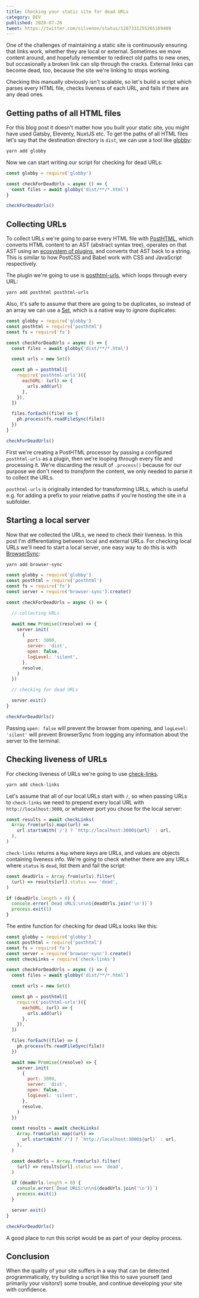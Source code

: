 ```yaml
---
title: Checking your static site for dead URLs
category: DEV
published: 2020-07-26
tweet: https://twitter.com/silvenon/status/1287331255265169409
---
```


One of the challenges of maintaining a static site is continuously ensuring that links work, whether they are local or external. Sometimes we move content around, and hopefully remember to redirect old paths to new ones, but occasionally a broken link can slip through the cracks. External links can become dead, too, because the site we're linking to stops working.

Checking this manually obviously isn't scalable, so let's build a script which parses every HTML file, checks liveness of each URL, and fails if there are any dead ones.

## Getting paths of all HTML files

For this blog post it doesn't matter how you built your static site, you might have used Gatsby, Eleventy, NuxtJS etc. To get the paths of all HTML files let's say that the destination directory is `dist`, we can use a tool like [globby](https://www.npmjs.com/package/globby):

```bash
yarn add globby
```

Now we can start writing our script for checking for dead URLs:

```js
const globby = require('globby')

const checkForDeadUrls = async () => {
  const files = await globby('dist/**/*.html')
}

checkForDeadUrls()
```

## Collecting URLs

To collect URLs we're going to parse every HTML file with [PostHTML](https://posthtml.org), which converts HTML content to an AST (abstract syntax tree), operates on that AST using an [ecosystem of plugins](http://posthtml.github.io/posthtml-plugins/), and converts that AST back to a string. This is similar to how PostCSS and Babel work with CSS and JavaScript respectively.

The plugin we're going to use is [posthtml-urls](https://www.npmjs.com/package/posthtml-urls), which loops through every URL:

```bash
yarn add posthtml posthtml-urls
```

Also, it's safe to assume that there are going to be duplicates, so instead of an array we can use a [Set](https://developer.mozilla.org/en-US/docs/Web/JavaScript/Reference/Global_Objects/Set), which is a native way to ignore duplicates:

```js
const globby = require('globby')
const posthtml = require('posthtml')
const fs = require('fs')

const checkForDeadUrls = async () => {
  const files = await globby('dist/**/*.html')

  const urls = new Set()

  const ph = posthtml([
    require('posthtml-urls')({
      eachURL: (url) => {
        urls.add(url)
      },
    }),
  ])

  files.forEach((file) => {
    ph.process(fs.readFileSync(file))
  })
}

checkForDeadUrls()
```

First we're creating a PostHTML processor by passing a configured `posthtml-urls` as a plugin, then we're looping through every file and processing it. We're discarding the result of `.process()` because for our purpose we don't need to _transform_ the content, we only needed to parse it to collect the URLs.

`posthtml-urls` is originally intended for transforming URLs, which is useful e.g. for adding a prefix to your relative paths if you're hosting the site in a subfolder.

## Starting a local server

Now that we collected the URLs, we need to check their liveness. In this post I'm differentiating between local and external URLs. For checking local URLs we'll need to start a local server, one easy way to do this is with [BrowserSync](https://www.browsersync.io/):

```bash
yarn add browser-sync
```

```js
const globby = require('globby')
const posthtml = require('posthtml')
const fs = require('fs')
const server = require('browser-sync').create()

const checkForDeadUrls = async () => {

  // collecting URLs

  await new Promise((resolve) => {
    server.init(
      {
        port: 3000,
        server: 'dist',
        open: false,
        logLevel: 'silent',
      },
      resolve,
    )
  })

  // checking for dead URLs

  server.exit()
}

checkForDeadUrls()
```

Passing `open: false` will prevent the browser from opening, and `logLevel: 'silent'` will prevent BrowserSync from logging any information about the server to the terminal.

## Checking liveness of URLs

For checking liveness of URLs we're going to use [check-links](https://www.npmjs.com/package/check-links).

```bash
yarn add check-links
```

Let's assume that all of our local URLs start with `/`, so when passing URLs to `check-links` we need to prepend every local URL with `http://localhost:3000`, or whatever port you chose for the local server:

```js
const results = await checkLinks(
  Array.from(urls).map((url) =>
    url.startsWith('/') ? `http://localhost:3000${url}` : url,
  ),
)
```

`check-links` returns a `Map` where keys are URLs, and values are objects containing liveness info. We're going to check whether there are any URLs where `status` is `dead`, list them and fail the script:

```js
const deadUrls = Array.from(urls).filter(
  (url) => results[url].status === 'dead',
)

if (deadUrls.length > 0) {
  console.error(`Dead URLS:\n\n${deadUrls.join('\n')}`)
  process.exit(1)
}
```

The entire function for checking for dead URLs looks like this:

```js
const globby = require('globby')
const posthtml = require('posthtml')
const fs = require('fs')
const server = require('browser-sync').create()
const checkLinks = require('check-links')

const checkForDeadUrls = async () => {
  const files = await globby('dist/**/*.html')

  const urls = new Set()

  const ph = posthtml([
    require('posthtml-urls')({
      eachURL: (url) => {
        urls.add(url)
      },
    }),
  ])

  files.forEach((file) => {
    ph.process(fs.readFileSync(file))
  })

  await new Promise((resolve) => {
    server.init(
      {
        port: 3000,
        server: 'dist',
        open: false,
        logLevel: 'silent',
      },
      resolve,
    )
  })

  const results = await checkLinks(
    Array.from(urls).map((url) =>
      url.startsWith('/') ? `http://localhost:3000${url}` : url,
    ),
  )

  const deadUrls = Array.from(urls).filter(
    (url) => results[url].status === 'dead',
  )

  if (deadUrls.length > 0) {
    console.error(`Dead URLS:\n\n${deadUrls.join('\n')}`)
    process.exit(1)
  }

  server.exit()
}

checkForDeadUrls()
```

A good place to run this script would be as part of your deploy process.

## Conclusion

When the quality of your site suffers in a way that can be detected programmatically, try building a script like this to save yourself (and primarily your visitors!) some trouble, and continue developing your site with confidence.
